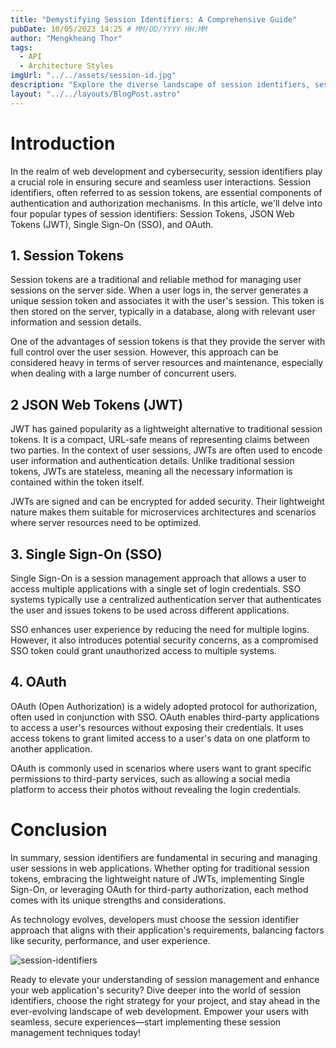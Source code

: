 ```yaml
---
title: "Demystifying Session Identifiers: A Comprehensive Guide"
pubDate: 10/05/2023 14:25 # MM/DD/YYYY HH:MM
author: "Mengkheang Thor"
tags:
  - API
  - Architecture Styles
imgUrl: "../../assets/session-id.jpg"
description: "Explore the diverse landscape of session identifiers, session tokens, JWT, Single Sign-On (SSO), and OAuth, unraveling their roles in secure user authentication and authorization."
layout: "../../layouts/BlogPost.astro"
---
```


# Introduction

In the realm of web development and cybersecurity, session identifiers play a crucial role in ensuring secure and seamless user interactions.
Session identifiers, often referred to as session tokens, are essential components of authentication and authorization mechanisms.
In this article, we'll delve into four popular types of session identifiers: Session Tokens, JSON Web Tokens (JWT), Single Sign-On (SSO), and OAuth.

## 1. Session Tokens

Session tokens are a traditional and reliable method for managing user sessions on the server side.
When a user logs in, the server generates a unique session token and associates it with the user's session.
This token is then stored on the server, typically in a database, along with relevant user information and session details.

One of the advantages of session tokens is that they provide the server with full control over the user session.
However, this approach can be considered heavy in terms of server resources and maintenance,
especially when dealing with a large number of concurrent users.

## 2 JSON Web Tokens (JWT)

JWT has gained popularity as a lightweight alternative to traditional session tokens.
It is a compact, URL-safe means of representing claims between two parties.
In the context of user sessions, JWTs are often used to encode user information and authentication details.
Unlike traditional session tokens, JWTs are stateless, meaning all the necessary information is contained within the token itself.

JWTs are signed and can be encrypted for added security.
Their lightweight nature makes them suitable for microservices architectures and scenarios where server resources need to be optimized.

## 3. Single Sign-On (SSO)

Single Sign-On is a session management approach that allows a user to access multiple applications with a single set of login credentials.
SSO systems typically use a centralized authentication server that authenticates the user and issues tokens to be used across different applications.

SSO enhances user experience by reducing the need for multiple logins.
However, it also introduces potential security concerns, as a compromised SSO token could grant unauthorized access to multiple systems.

## 4. OAuth

OAuth (Open Authorization) is a widely adopted protocol for authorization, often used in conjunction with SSO.
OAuth enables third-party applications to access a user's resources without exposing their credentials.
It uses access tokens to grant limited access to a user's data on one platform to another application.

OAuth is commonly used in scenarios where users want to grant specific permissions to third-party services,
such as allowing a social media platform to access their photos without revealing the login credentials.

# Conclusion

In summary, session identifiers are fundamental in securing and managing user sessions in web applications.
Whether opting for traditional session tokens, embracing the lightweight nature of JWTs,
implementing Single Sign-On, or leveraging OAuth for third-party authorization,
each method comes with its unique strengths and considerations.

As technology evolves, developers must choose the session identifier approach that aligns with their application's requirements,
balancing factors like security, performance, and user experience.

![session-identifiers](../../assets/session-id.jpg)

Ready to elevate your understanding of session management and enhance your web application's security?
Dive deeper into the world of session identifiers, choose the right strategy for your project,
and stay ahead in the ever-evolving landscape of web development. Empower your users with seamless,
secure experiences—start implementing these session management techniques today!
